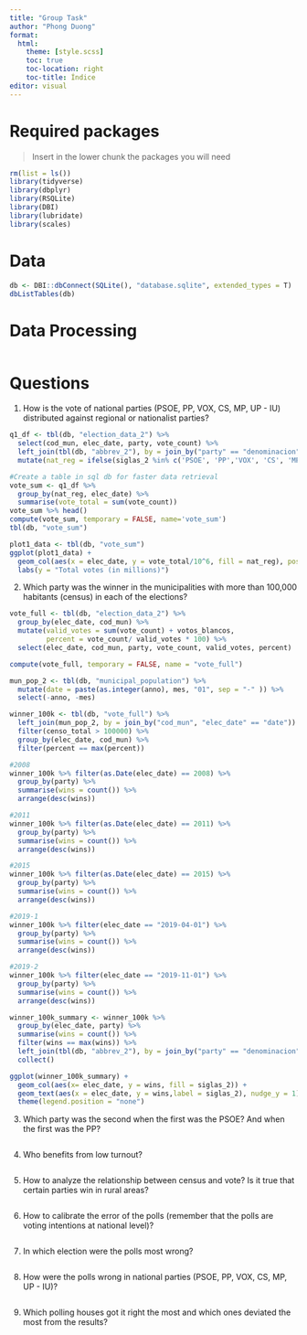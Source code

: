 ```yaml
---
title: "Group Task"
author: "Phong Duong"
format:
  html:
    theme: [style.scss]
    toc: true
    toc-location: right
    toc-title: Índice
editor: visual
---
```


# Required packages

> Insert in the lower chunk the packages you will need

```r
rm(list = ls()) 
library(tidyverse)
library(dbplyr)
library(RSQLite)
library(DBI)
library(lubridate)
library(scales)
```

# Data

```r
db <- DBI::dbConnect(SQLite(), "database.sqlite", extended_types = T)
dbListTables(db)
```

# Data Processing

```r

```

# Questions

1.  How is the vote of national parties (PSOE, PP, VOX, CS, MP, UP - IU) distributed against regional or nationalist parties?

```r
q1_df <- tbl(db, "election_data_2") %>% 
  select(cod_mun, elec_date, party, vote_count) %>% 
  left_join(tbl(db, "abbrev_2"), by = join_by("party" == "denominacion")) %>% 
  mutate(nat_reg = ifelse(siglas_2 %in% c('PSOE', 'PP','VOX', 'CS', 'MP', 'UP-IU'),'national', 'regional'))
```

```r
#Create a table in sql db for faster data retrieval
vote_sum <- q1_df %>% 
  group_by(nat_reg, elec_date) %>% 
  summarise(vote_total = sum(vote_count)) 
vote_sum %>% head()
compute(vote_sum, temporary = FALSE, name='vote_sum')
tbl(db, "vote_sum")
```

```r
plot1_data <- tbl(db, "vote_sum") 
ggplot(plot1_data) +
  geom_col(aes(x = elec_date, y = vote_total/10^6, fill = nat_reg), position = position_dodge2()) +
  labs(y = "Total votes (in millions)")
```

2.  Which party was the winner in the municipalities with more than 100,000 habitants (census) in each of the elections?

```r
vote_full <- tbl(db, "election_data_2") %>% 
  group_by(elec_date, cod_mun) %>% 
  mutate(valid_votes = sum(vote_count) + votos_blancos,
         percent = vote_count/ valid_votes * 100) %>% 
  select(elec_date, cod_mun, party, vote_count, valid_votes, percent)

compute(vote_full, temporary = FALSE, name = "vote_full")
```

```r
mun_pop_2 <- tbl(db, "municipal_population") %>% 
  mutate(date = paste(as.integer(anno), mes, "01", sep = "-" )) %>% 
  select(-anno, -mes)

winner_100k <- tbl(db, "vote_full") %>% 
  left_join(mun_pop_2, by = join_by("cod_mun", "elec_date" == "date")) %>% 
  filter(censo_total > 100000) %>% 
  group_by(elec_date, cod_mun) %>% 
  filter(percent == max(percent)) 
```

```r
#2008
winner_100k %>% filter(as.Date(elec_date) == 2008) %>%
  group_by(party) %>% 
  summarise(wins = count()) %>% 
  arrange(desc(wins))

#2011
winner_100k %>% filter(as.Date(elec_date) == 2011) %>%
  group_by(party) %>% 
  summarise(wins = count()) %>% 
  arrange(desc(wins))

#2015
winner_100k %>% filter(as.Date(elec_date) == 2015) %>%
  group_by(party) %>% 
  summarise(wins = count()) %>% 
  arrange(desc(wins))

#2019-1
winner_100k %>% filter(elec_date == "2019-04-01") %>%
  group_by(party) %>% 
  summarise(wins = count()) %>% 
  arrange(desc(wins))

#2019-2
winner_100k %>% filter(elec_date == "2019-11-01") %>%
  group_by(party) %>% 
  summarise(wins = count()) %>% 
  arrange(desc(wins))

```

```r
winner_100k_summary <- winner_100k %>% 
  group_by(elec_date, party) %>% 
  summarise(wins = count()) %>% 
  filter(wins == max(wins)) %>% 
  left_join(tbl(db, "abbrev_2"), by = join_by("party" == "denominacion")) %>% 
  collect() 

ggplot(winner_100k_summary) +
  geom_col(aes(x= elec_date, y = wins, fill = siglas_2)) +
  geom_text(aes(x = elec_date, y = wins,label = siglas_2), nudge_y = 1) +
  theme(legend.position = "none") 
```

3.  Which party was the second when the first was the PSOE? And when the first was the PP?

```r

```

4.  Who benefits from low turnout?

```r

```

5.  How to analyze the relationship between census and vote? Is it true that certain parties win in rural areas?

```r

```

6.  How to calibrate the error of the polls (remember that the polls are voting intentions at national level)?

```r

```

7.  In which election were the polls most wrong?

```r

```

8.  How were the polls wrong in national parties (PSOE, PP, VOX, CS, MP, UP - IU)?

```r

```

9.  Which polling houses got it right the most and which ones deviated the most from the results?

```r

```
